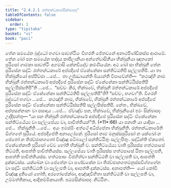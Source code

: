 ```yaml
---
title: "2.4.2.1 රත්තන්ධකාරසික්ඛාපද"
tableOfContents: false
sidebar:
  order: 1
type: "tipitaka"
basket: "vi"
book: "paci"
---
```



<DynamicBreadcrumb />

<Division number="838" book="paci">

<Paragraph number="2671" book="paci">
තේන සමයේන බුද්ධෝ භගවා සාවත්ථියං විහරති ජේතවනේ අනාථපිණ්ඩිකස්ස ආරාමේ. තේන ඛෝ පන සමයේන භද්දාය කාපිලානියා අන්තේවාසිනියා භික්ඛුනියා ඤාතකෝ පුරිසෝ ගාමකා සාවත්ථිං අගමාසි කේනචිදේව කරණීයේන. අථ ඛෝ සා භික්ඛුනී තේන පුරිසේන සද්ධිං රත්තන්ධකාරේ අප්පදීපේ ඒකේනේකා සන්තිට්ඨතිපි සල්ලපතිපි.
</Paragraph>

<Paragraph number="2672" book="paci">
යා තා භික්ඛුනියෝ අප්පිච්ඡා …පේ…  තා උජ්ඣායන්ති ඛිය්‍යන්ති විපාචේන්ති—  “කථඤ්හි නාම භික්ඛුනී රත්තන්ධකාරේ අප්පදීපේ පුරිසේන සද්ධිං ඒකේනේකා සන්තිට්ඨිස්සතිපි සල්ලපිස්සතිපී”ති …පේ…  “සච්චං කිර, භික්ඛවේ, භික්ඛුනී රත්තන්ධකාරේ අප්පදීපේ පුරිසේන සද්ධිං ඒකේනේකා සන්තිට්ඨතිපි සල්ලපතිපී”ති? “සච්චං, භගවා”ති. විගරහි බුද්ධෝ භගවා …පේ…  කථඤ්හි නාම, භික්ඛවේ, භික්ඛුනී රත්තන්ධකාරේ අප්පදීපේ පුරිසේන සද්ධිං ඒකේනේකා සන්තිට්ඨිස්සතිපි සල්ලපිස්සතිපි. නේතං, භික්ඛවේ, අප්පසන්නානං වා පසාදාය …පේ…  ඒවඤ්ච පන, භික්ඛවේ, භික්ඛුනියෝ ඉමං සික්ඛාපදං උද්දිසන්තු—
</Paragraph>

</Division>
<Division number="839" book="paci">

<Paragraph number="2673" book="paci">
<Emphasis>“යා පන භික්ඛුනී රත්තන්ධකාරේ අප්පදීපේ පුරිසේන සද්ධිං ඒකේනේකා සන්තිට්ඨේය්‍ය වා සල්ලපේය්‍ය වා, පාචිත්තියන්”</Emphasis>ති. (*11*:<Emphasis>66</Emphasis>)
</Paragraph>

</Division>
<Division number="840" book="paci">

<Paragraph number="2674" book="paci">
<Emphasis>යා පනා</Emphasis>ති යා යාදිසා …පේ…  <Emphasis>භික්ඛුනී</Emphasis>ති …පේ…  අයං ඉමස්මිං අත්ථේ අධිප්පේතා භික්ඛුනීති.
</Paragraph>

<Paragraph number="2675" book="paci">
<Emphasis>රත්තන්ධකාරේ</Emphasis>ති ඕග්ගතේ සූරියේ. අප්පදීපේති අනාලෝකේ.
</Paragraph>

<Paragraph number="2676" book="paci">
<Emphasis>පුරිසෝ</Emphasis> නාම මනුස්සපුරිසෝ න යක්ඛෝ න පේතෝ න තිරච්ඡානගතෝ විඤ්ඤූ පටිබලෝ සන්තිට්ඨිතුං සල්ලපිතුං.
</Paragraph>

<Paragraph number="2677" book="paci">
<Emphasis>සද්ධින්</Emphasis>ති ඒකතෝ. <Emphasis>ඒකේනේකා</Emphasis>ති පුරිසෝ චේව හෝති භික්ඛුනී ච.
</Paragraph>

<Paragraph number="2678" book="paci">
<Emphasis>සන්තිට්ඨේය්‍ය වා</Emphasis>ති පුරිසස්ස හත්ථපාසේ තිට්ඨති, ආපත්ති පාචිත්තියස්ස.
</Paragraph>

<Paragraph number="2679" book="paci">
<Emphasis>සල්ලපේය්‍ය වා</Emphasis>ති පුරිසස්ස හත්ථපාසේ ඨිතා සල්ලපති, ආපත්ති පාචිත්තියස්ස.
</Paragraph>

<Paragraph number="2680" book="paci">
හත්ථපාසං විජහිත්වා සන්තිට්ඨති වා සල්ලපති වා, ආපත්ති දුක්කටස්ස. යක්ඛේන වා පේතේන වා පණ්ඩකේන වා තිරච්ඡානගතමනුස්සවිග්ගහේන වා සද්ධිං සන්තිට්ඨති වා සල්ලපති වා, ආපත්ති දුක්කටස්ස.
</Paragraph>

</Division>
<Division number="841" book="paci">

<Paragraph number="2681" book="paci">
අනාපත්ති—  යෝ කෝචි විඤ්ඤූ දුතියෝ හෝති, අරහෝපේක්ඛා, අඤ්ඤවිහිතා සන්තිට්ඨති වා සල්ලපති වා, උම්මත්තිකාය, ආදිකම්මිකායාති.

</Paragraph>
</Division>

<Paragraph number="2682" type="center" book="paci">
පඨමසික්ඛාපදං නිට්ඨිතං.
</Paragraph>